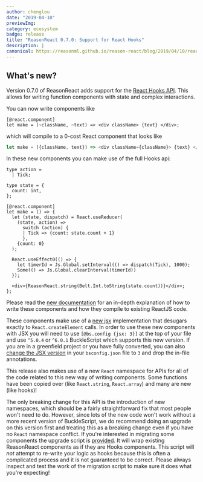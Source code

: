 ```yaml
---
author: chenglou
date: "2019-04-10"
previewImg:
category: ecosystem
badge: release
title: "ReasonReact 0.7.0: Support for React Hooks"
description: |
canonical: https://reasonml.github.io/reason-react/blog/2019/04/10/react-hooks
---
```


## What's new?

Version 0.7.0 of ReasonReact adds support for the [React Hooks API](https://reactjs.org/docs/hooks-intro.html). This allows for writing function components with state and complex interactions.

You can now write components like

```reason
[@react.component]
let make = (~className, ~text) => <div className> {text} </div>;
```

which will compile to a 0-cost React component that looks like

```js
let make = ({className, text}) => <div className={className}> {text} </div>;
```

In these new components you can make use of the full Hooks api:

```reason
type action =
  | Tick;

type state = {
  count: int,
};

[@react.component]
let make = () => {
  let (state, dispatch) = React.useReducer(
    (state, action) =>
      switch (action) {
      | Tick => {count: state.count + 1}
      },
    {count: 0}
  );

  React.useEffect0(() => {
    let timerId = Js.Global.setInterval(() => dispatch(Tick), 1000);
    Some(() => Js.Global.clearInterval(timerId))
  });
  
  <div>{ReasonReact.string(Belt.Int.toString(state.count))}</div>;
};
```

Please read the [new documentation](https://reasonml.github.io/reason-react/docs/en/components) for an in-depth explanation of how to write these components and how they compile to existing ReactJS code.

These components make use of a [new jsx](https://reasonml.github.io/reason-react/docs/en/jsx) implementation that desugars exactly to `React.createElement` calls. In order to use these new components with JSX you will need to use `[@bs.config {jsx: 3}]` at the top of your file and use `^5.0.4` or `^6.0.1` BuckleScript which supports this new version. If you are in a greenfield project or you have fully converted, you can also [change the JSX version](https://bucklescript.github.io/docs/en/build-configuration.html#reason-refmt) in your `bsconfig.json` file to `3` and drop the in-file annotations.

This release also makes use of a new `React` namespace for APIs for all of the code related to this new way of writing components. Some functions have been copied over (like `React.string`, `React.array`) and many are new (like hooks)!

The only breaking change for this API is the introduction of new namespaces, which should be a fairly straightforward fix that most people won't need to do. However, since lots of the new code won't work without a more recent version of BuckleScript, we do recommend doing an upgrade on this version first and treating this as a breaking change even if you have no `React` namespace conflict. If you're interested in migrating some components the upgrade script is [provided](https://github.com/chenglou/upgrade-reason-react#installation). It will wrap existing ReasonReact components as if they are Hooks components. This script will _not_ attempt to re-write your logic as hooks because this is often a complicated process and it is not guaranteed to be correct. Please always inspect and test the work of the migration script to make sure it does what you're expecting!
